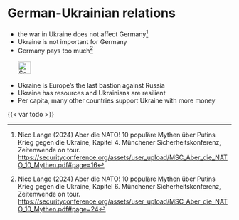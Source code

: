 # German-Ukrainian relations  {#sec-germany-ukraine}

::: {.callout-caution title="Myth"}
- the war in Ukraine does not affect Germany[^germany-ukraine-1]
- Ukraine is not important for Germany
- Germany pays too much[^germany-ukraine-2]
[<br></br>![Search for topic in EUvsDisinfo](../all_common_img/EUvsDisinfo_400x240.jpg){height=2em}](https://euvsdisinfo.eu/disinformation-cases/?text=ukrainian%20german&sort=relevance)
:::

::: {.callout-tip title="Truth"}
- Ukraine is Europe's the last bastion against Russia 
- Ukraine has resources and Ukrainians are resilient
- Per capita, many other countries support Ukraine with more money  
:::

{{< var todo >}}


[^germany-ukraine-1]:  Nico Lange (2024) Aber die NATO! 10 populäre Mythen über Putins Krieg gegen die Ukraine, Kapitel 4. Münchener Sicherheitskonferenz, Zeitenwende on tour.  [https://securityconference.org/assets/user_upload/MSC_Aber_die_NATO_10_Mythen.pdf#page=16](https://securityconference.org/assets/user_upload/MSC_Aber_die_NATO_10_Mythen.pdf#page=16)

[^germany-ukraine-2]: Nico Lange (2024) Aber die NATO! 10 populäre Mythen über Putins Krieg gegen die Ukraine, Kapitel 6. Münchener Sicherheitskonferenz, Zeitenwende on tour.  [https://securityconference.org/assets/user_upload/MSC_Aber_die_NATO_10_Mythen.pdf#page=24](https://securityconference.org/assets/user_upload/MSC_Aber_die_NATO_10_Mythen.pdf#page=24)
